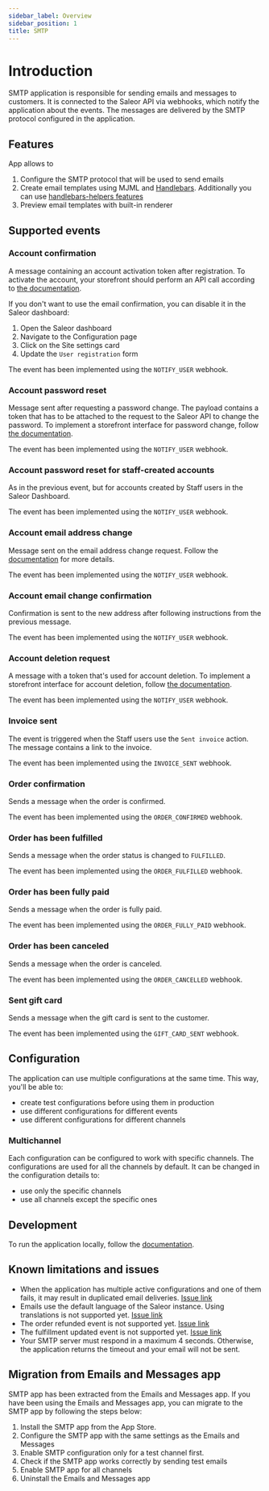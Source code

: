 ```yaml
---
sidebar_label: Overview
sidebar_position: 1
title: SMTP
---
```



<AppMetadata
  minSaleorVersion="3.19"
  githubUrl="https://github.com/saleor/apps/tree/main/apps/smtp"
/>

# Introduction

SMTP application is responsible for sending emails and messages to customers. It is connected to the Saleor API via webhooks, which notify the application about the events. The messages are delivered by the SMTP protocol configured in the application.

## Features

App allows to

1. Configure the SMTP protocol that will be used to send emails
2. Create email templates using MJML and [Handlebars](https://handlebarsjs.com/). Additionally you can use [handlebars-helpers features](https://github.com/helpers/handlebars-helpers)
3. Preview email templates with built-in renderer

## Supported events

### Account confirmation

A message containing an account activation token after registration. To activate the account, your storefront should perform an API call according to [the documentation](../../../users#registration-with-email-confirmation).

If you don't want to use the email confirmation, you can disable it in the Saleor dashboard:

1. Open the Saleor dashboard
2. Navigate to the Configuration page
3. Click on the Site settings card
4. Update the `User registration` form

The event has been implemented using the `NOTIFY_USER` webhook.

### Account password reset

Message sent after requesting a password change. The payload contains a token that has to be attached to the request to the Saleor API to change the password. To implement a storefront interface for password change, follow [the documentation](../../../users#resetting-the-password).

The event has been implemented using the `NOTIFY_USER` webhook.

### Account password reset for staff-created accounts

As in the previous event, but for accounts created by Staff users in the Saleor Dashboard.

The event has been implemented using the `NOTIFY_USER` webhook.

### Account email address change

Message sent on the email address change request. Follow the [documentation](../../../users#changing-the-email-address) for more details.

The event has been implemented using the `NOTIFY_USER` webhook.

### Account email change confirmation

Confirmation is sent to the new address after following instructions from the previous message.

The event has been implemented using the `NOTIFY_USER` webhook.

### Account deletion request

A message with a token that's used for account deletion. To implement a storefront interface for account deletion, follow [the documentation](../../../users#deleting-the-account).

The event has been implemented using the `NOTIFY_USER` webhook.

### Invoice sent

The event is triggered when the Staff users use the `Sent invoice` action. The message contains a link to the invoice.

The event has been implemented using the `INVOICE_SENT` webhook.

### Order confirmation

Sends a message when the order is confirmed.

The event has been implemented using the `ORDER_CONFIRMED` webhook.

### Order has been fulfilled

Sends a message when the order status is changed to `FULFILLED`.

The event has been implemented using the `ORDER_FULFILLED` webhook.

### Order has been fully paid

Sends a message when the order is fully paid.

The event has been implemented using the `ORDER_FULLY_PAID` webhook.

### Order has been canceled

Sends a message when the order is canceled.

The event has been implemented using the `ORDER_CANCELLED` webhook.

### Sent gift card

Sends a message when the gift card is sent to the customer.

The event has been implemented using the `GIFT_CARD_SENT` webhook.

## Configuration

The application can use multiple configurations at the same time. This way, you'll be able to:

- create test configurations before using them in production
- use different configurations for different events
- use different configurations for different channels

### Multichannel

Each configuration can be configured to work with specific channels. The configurations are used for all the channels by default. It can be changed in the configuration details to:

- use only the specific channels
- use all channels except the specific ones

## Development

To run the application locally, follow the [documentation](../../../extending/apps/developing-apps/app-examples#saleor-apps).

## Known limitations and issues

- When the application has multiple active configurations and one of them fails, it may result in duplicated email deliveries. [Issue link](https://github.com/saleor/apps/issues/725)
- Emails use the default language of the Saleor instance. Using translations is not supported yet. [Issue link](https://github.com/saleor/apps/issues/726)
- The order refunded event is not supported yet. [Issue link](https://github.com/saleor/apps/issues/728)
- The fulfillment updated event is not supported yet. [Issue link](https://github.com/saleor/apps/issues/729)
- Your SMTP server must respond in a maximum 4 seconds. Otherwise, the application returns the timeout and your email will not be sent.

## Migration from Emails and Messages app

SMTP app has been extracted from the Emails and Messages app. If you have been using the Emails and Messages app, you can migrate to the SMTP app by following the steps below:

1. Install the SMTP app from the App Store.
2. Configure the SMTP app with the same settings as the Emails and Messages
3. Enable SMTP configuration only for a test channel first.
4. Check if the SMTP app works correctly by sending test emails
5. Enable SMTP app for all channels
6. Uninstall the Emails and Messages app
